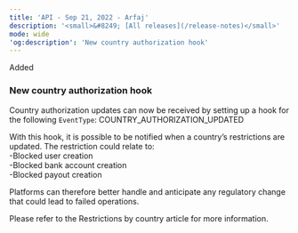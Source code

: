 ```yaml
---  
title: 'API - Sep 21, 2022 - Arfaj'  
description: '<small>&#8249; [All releases](/release-notes)</small>'  
mode: wide  
'og:description': 'New country authorization hook'  
---  
```

  
  <div class="pill pill-green rn-pill">Added</div> 
  
### New country authorization hook  

Country authorization updates can now be received by setting up a hook for the following `EventType`: COUNTRY_AUTHORIZATION_UPDATED  

With this hook, it is possible to be notified when a country’s restrictions are updated. The restriction could relate to:  
-Blocked user creation  
-Blocked bank account creation  
-Blocked payout creation  

Platforms can therefore better handle and anticipate any regulatory change that could lead to failed operations.  

Please refer to the Restrictions by country article for more information.